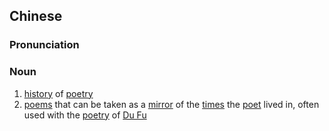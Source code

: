 {{also|诗史}}
==Chinese==
{{zh-forms|s=诗史}}

===Pronunciation===
{{zh-pron
|m=shīshǐ
|c=si1 si2
|cat=n
}}

===Noun===
{{zh-noun}}

# [[history]] of [[poetry]]
# [[poem]]s that can be taken as a [[mirror]] of the [[times]] the [[poet]] lived in, often used with the [[poetry]] of [[w:Du Fu|Du Fu]]